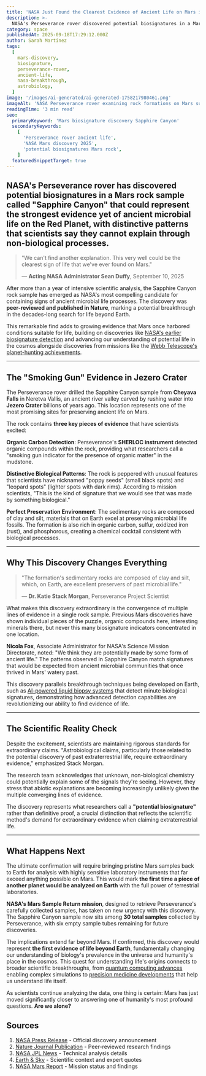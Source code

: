 ```yaml
---
title: 'NASA Just Found the Clearest Evidence of Ancient Life on Mars in a Rock Called "Sapphire Canyon"'
description: >-
  NASA's Perseverance rover discovered potential biosignatures in a Mars rock sample that could be the strongest evidence yet of ancient microbial life on the Red Planet.
category: space
publishedAt: 2025-09-18T17:29:12.000Z
author: Sarah Martinez
tags:
  [
    mars-discovery,
    biosignature,
    perseverance-rover,
    ancient-life,
    nasa-breakthrough,
    astrobiology,
  ]
image: '/images/ai-generated/ai-generated-1758217980461.png'
imageAlt: 'NASA Perseverance rover examining rock formations on Mars surface with distinctive patterns and textures, captured in professional scientific documentation style with dramatic cosmic lighting'
readingTime: '3 min read'
seo:
  primaryKeyword: 'Mars biosignature discovery Sapphire Canyon'
  secondaryKeywords:
    [
      'Perseverance rover ancient life',
      'NASA Mars discovery 2025',
      'potential biosignatures Mars rock',
    ]
  featuredSnippetTarget: true
---
```


## NASA's Perseverance rover has discovered potential biosignatures in a Mars rock sample called **"Sapphire Canyon"** that could represent the strongest evidence yet of ancient microbial life on the Red Planet, with distinctive patterns that scientists say they cannot explain through non-biological processes.

> "We can't find another explanation. This very well could be the clearest sign of life that we've ever found on Mars."
>
> — **Acting NASA Administrator Sean Duffy**, September 10, 2025

After more than a year of intensive scientific analysis, the Sapphire Canyon rock sample has emerged as NASA's most compelling candidate for containing signs of ancient microbial life processes. The discovery was **peer-reviewed and published in Nature**, marking a potential breakthrough in the decades-long search for life beyond Earth.

This remarkable find adds to growing evidence that Mars once harbored conditions suitable for life, building on discoveries like [NASA's earlier biosignature detection](../space/nasa-mars-emergency-discovery-biosignature) and advancing our understanding of potential life in the cosmos alongside discoveries from missions like the [Webb Telescope's planet-hunting achievements](../space/webb-telescope-alpha-centauri-planet-discovery).

---

## The "Smoking Gun" Evidence in Jezero Crater

The Perseverance rover drilled the Sapphire Canyon sample from **Cheyava Falls** in Neretva Vallis, an ancient river valley carved by rushing water into **Jezero Crater** billions of years ago. This location represents one of the most promising sites for preserving ancient life on Mars.

The rock contains **three key pieces of evidence** that have scientists excited:

**Organic Carbon Detection**: Perseverance's **SHERLOC instrument** detected organic compounds within the rock, providing what researchers call a "smoking gun indicator for the presence of organic matter" in the mudstone.

**Distinctive Biological Patterns**: The rock is peppered with unusual features that scientists have nicknamed "poppy seeds" (small black spots) and "leopard spots" (lighter spots with dark rims). According to mission scientists, "This is the kind of signature that we would see that was made by something biological."

**Perfect Preservation Environment**: The sedimentary rocks are composed of clay and silt, materials that on Earth excel at preserving microbial life fossils. The formation is also rich in organic carbon, sulfur, oxidized iron (rust), and phosphorous, creating a chemical cocktail consistent with biological processes.

---

## Why This Discovery Changes Everything

> "The formation's sedimentary rocks are composed of clay and silt, which, on Earth, are excellent preservers of past microbial life."
>
> — **Dr. Katie Stack Morgan**, Perseverance Project Scientist

What makes this discovery extraordinary is the convergence of multiple lines of evidence in a single rock sample. Previous Mars discoveries have shown individual pieces of the puzzle, organic compounds here, interesting minerals there, but never this many biosignature indicators concentrated in one location.

**Nicola Fox**, Associate Administrator for NASA's Science Mission Directorate, noted: "We think they are potentially made by some form of ancient life." The patterns observed in Sapphire Canyon match signatures that would be expected from ancient microbial communities that once thrived in Mars' watery past.

This discovery parallels breakthrough techniques being developed on Earth, such as [AI-powered liquid biopsy systems](../health/ai-liquid-biopsy-cancer-detection-breakthrough) that detect minute biological signatures, demonstrating how advanced detection capabilities are revolutionizing our ability to find evidence of life.

---

## The Scientific Reality Check

Despite the excitement, scientists are maintaining rigorous standards for extraordinary claims. "Astrobiological claims, particularly those related to the potential discovery of past extraterrestrial life, require extraordinary evidence," emphasized Stack Morgan.

The research team acknowledges that unknown, non-biological chemistry could potentially explain some of the signals they're seeing. However, they stress that abiotic explanations are becoming increasingly unlikely given the multiple converging lines of evidence.

The discovery represents what researchers call a **"potential biosignature"** rather than definitive proof, a crucial distinction that reflects the scientific method's demand for extraordinary evidence when claiming extraterrestrial life.

---

## What Happens Next

The ultimate confirmation will require bringing pristine Mars samples back to Earth for analysis with highly sensitive laboratory instruments that far exceed anything possible on Mars. This would mark **the first time a piece of another planet would be analyzed on Earth** with the full power of terrestrial laboratories.

**NASA's Mars Sample Return mission**, designed to retrieve Perseverance's carefully collected samples, has taken on new urgency with this discovery. The Sapphire Canyon sample now sits among **30 total samples** collected by Perseverance, with six empty sample tubes remaining for future discoveries.

The implications extend far beyond Mars. If confirmed, this discovery would represent **the first evidence of life beyond Earth**, fundamentally changing our understanding of biology's prevalence in the universe and humanity's place in the cosmos. This quest for understanding life's origins connects to broader scientific breakthroughs, from [quantum computing advances](../technology/quantum-computing-2025-commercial-breakthrough) enabling complex simulations to [precision medicine developments](../health/precision-medicine-revolution-2025) that help us understand life itself.

As scientists continue analyzing the data, one thing is certain: Mars has just moved significantly closer to answering one of humanity's most profound questions. **Are we alone?**

## Sources

1. [NASA Press Release](https://www.nasa.gov/news-release/nasa-says-mars-rover-discovered-potential-biosignature-last-year/) - Official discovery announcement
2. [Nature Journal Publication](https://www.nature.com/) - Peer-reviewed research findings
3. [NASA JPL News](https://www.jpl.nasa.gov/news/nasa-says-mars-rover-discovered-potential-biosignature-last-year/) - Technical analysis details
4. [Earth & Sky](https://earthsky.org/space/nasa-says-mars-rock-potential-biosignature-sapphire-canyon-cheyava-falls/) - Scientific context and expert quotes
5. [NASA Mars Report](https://science.nasa.gov/mars/the-mars-report/2025-september-special-edition/) - Mission status and findings
